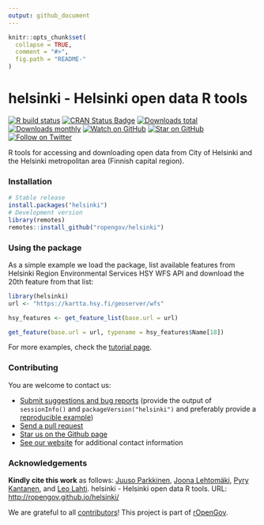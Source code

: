 ```yaml
---
output: github_document
---
```

  
```r
knitr::opts_chunk$set(
  collapse = TRUE,
  comment = "#>",
  fig.path = "README-"
)
```

<!-- README.md is generated from README.Rmd. Please edit that file -->

helsinki - Helsinki open data R tools
========
  
<!-- badges: start -->
[![R build status](https://github.com/rOpenGov/helsinki/workflows/R-CMD-check/badge.svg)](https://github.com/rOpenGov/helsinki/actions)
[![CRAN Status Badge](https://www.r-pkg.org/badges/version/helsinki)](https://www.r-pkg.org/pkg/helsinki)
[![Downloads total](http://cranlogs.r-pkg.org/badges/grand-total/helsinki)](https://cran.r-project.org/package=helsinki)
[![Downloads monthly](https://cranlogs.r-pkg.org/badges/helsinki)](https://www.r-pkg.org/pkg/helsinki)
[![Watch on GitHub][github-watch-badge]][github-watch]
[![Star on GitHub][github-star-badge]][github-star]
[![Follow on Twitter](https://img.shields.io/twitter/follow/ropengov.svg?style=social)](https://twitter.com/intent/follow?screen_name=ropengov)
<!--[![Stories in Ready](https://badge.waffle.io/ropengov/helsinki.png?label=Ready)](http://waffle.io/ropengov/helsinki)-->
<!--[![codecov.io](https://codecov.io/github/rOpenGov/helsinki/coverage.svg?branch=master)](https://codecov.io/github/rOpenGov/helsinki?branch=master)-->
<!-- badges: end -->
  
R tools for accessing and downloading open data from City of Helsinki and the Helsinki metropolitan area (Finnish capital region). 
 
### Installation

```r
# Stable release
install.packages("helsinki")
# Development version
library(remotes)
remotes::install_github("ropengov/helsinki")
```

### Using the package

As a simple example we load the package, list available features from Helsinki Region Environmental Services HSY WFS API and download the 20th feature from that list:
  
```r
library(helsinki) 
url <- "https://kartta.hsy.fi/geoserver/wfs"

hsy_features <- get_feature_list(base.url = url)

get_feature(base.url = url, typename = hsy_features$Name[18])
```

For more examples, check the [tutorial page](http://ropengov.github.io/helsinki/articles/helsinki_tutorial.html). 

### Contributing

You are welcome to contact us:

  * [Submit suggestions and bug reports](https://github.com/ropengov/helsinki/issues) (provide the output of `sessionInfo()` and `packageVersion("helsinki")` and preferably provide a [reproducible example](http://adv-r.had.co.nz/Reproducibility.html))
  * [Send a pull request](https://github.com/ropengov/helsinki/)
  * [Star us on the Github page](https://github.com/ropengov/helsinki/)
  * [See our website](http://ropengov.org/community/) for additional contact information

### Acknowledgements

**Kindly cite this work** as follows: [Juuso Parkkinen](https://github.com/ouzor), [Joona Lehtomäki](https://github.com/jlehtoma), [Pyry Kantanen](https://github.com/pitkant), and [Leo Lahti](https://github.com/antagomir). helsinki - Helsinki open data R tools. URL: [http://ropengov.github.io/helsinki/](http://ropengov.github.io/helsinki/)

We are grateful to all [contributors](https://github.com/rOpenGov/helsinki/graphs/contributors)! This project is part of [rOpenGov](http://ropengov.org).


[github-watch-badge]: https://img.shields.io/github/watchers/ropengov/helsinki.svg?style=social
[github-watch]: https://github.com/ropengov/helsinki/watchers
[github-star-badge]: https://img.shields.io/github/stars/ropengov/helsinki.svg?style=social
[github-star]: https://github.com/ropengov/helsinki/stargazers